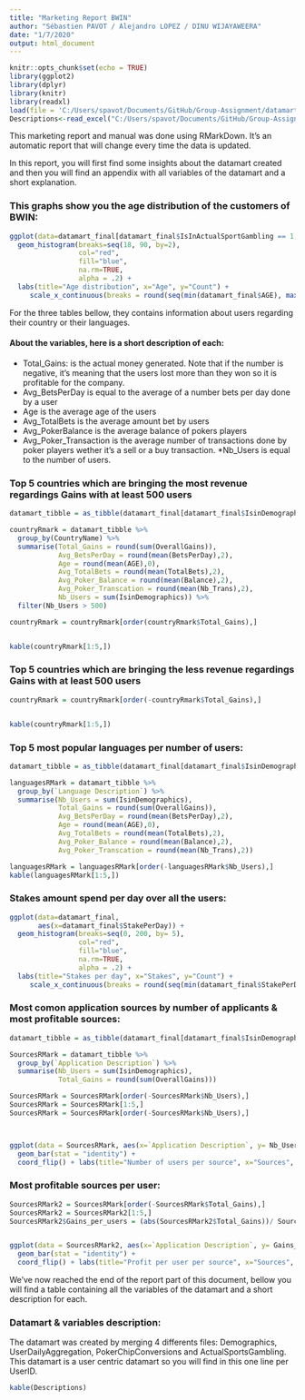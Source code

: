 ```yaml
---
title: "Marketing Report BWIN"
author: "Sébastien PAVOT / Alejandro LOPEZ / DINU WIJAYAWEERA"
date: "1/7/2020"
output: html_document
---
```

```r

knitr::opts_chunk$set(echo = TRUE)
library(ggplot2)
library(dplyr)
library(knitr)
library(readxl)
load(file = 'C:/Users/spavot/Documents/GitHub/Group-Assignment/datamart_final.Rdata')
Descriptions<-read_excel("C:/Users/spavot/Documents/GitHub/Group-Assignment/Descriptions.xlsx")


```
This marketing report and manual was done using RMarkDown. It's an automatic report that will change every time the data is updated. 

In this report, you will first find some insights about the datamart created and then you will find an appendix with all variables of the datamart and a short explanation.




### This graphs show you the age distribution of the customers of BWIN:


```r
ggplot(data=datamart_final[datamart_final$IsInActualSportGambling == 1,], aes(x=datamart_final$AGE[datamart_final$IsInActualSportGambling == 1])) + 
  geom_histogram(breaks=seq(18, 90, by=2), 
                 col="red", 
                 fill="blue",
                 na.rm=TRUE,
                 alpha = .2) + 
  labs(title="Age distribution", x="Age", y="Count") + 
     scale_x_continuous(breaks = round(seq(min(datamart_final$AGE), max(datamart_final$AGE), by = 5))) 

```

For the three tables bellow, they contains information about users regarding their country or their languages. 

#### About the variables, here is a short description of each:

* Total_Gains: is the actual money generated. Note that if the number is negative, it's meaning that the users lost more than they won so it is profitable for the company.
* Avg_BetsPerDay is equal to the average of a number bets per day done by a user
* Age is the average age of the users
* Avg_TotalBets is the average amount bet by users
* Avg_PokerBalance is the average balance of pokers players
* Avg_Poker_Transaction is the average number of transactions done by poker players wether it's a sell or a buy transaction.
*Nb_Users is equal to the number of users.


### Top 5 countries which are bringing the most revenue regardings Gains with at least 500 users
```r
datamart_tibble = as_tibble(datamart_final[datamart_final$IsinDemographics == 1,])

countryRmark = datamart_tibble %>%
  group_by(CountryName) %>% 
  summarise(Total_Gains = round(sum(OverallGains)),
            Avg_BetsPerDay = round(mean(BetsPerDay),2),
            Age = round(mean(AGE),0),
            Avg_TotalBets = round(mean(TotalBets),2), 
            Avg_Poker_Balance = round(mean(Balance),2), 
            Avg_Poker_Transcation = round(mean(Nb_Trans),2), 
            Nb_Users = sum(IsinDemographics)) %>%
  filter(Nb_Users > 500)

countryRmark = countryRmark[order(countryRmark$Total_Gains),]


kable(countryRmark[1:5,])

```



### Top 5 countries which are bringing the less revenue regardings Gains with at least 500 users
```r
countryRmark = countryRmark[order(-countryRmark$Total_Gains),]


kable(countryRmark[1:5,])
```


### Top 5 most popular languages per number of users:
```r
datamart_tibble = as_tibble(datamart_final[datamart_final$IsinDemographics == 1,])

languagesRMark = datamart_tibble %>%
  group_by(`Language Description`) %>% 
  summarise(Nb_Users = sum(IsinDemographics),
            Total_Gains = round(sum(OverallGains)),
            Avg_BetsPerDay = round(mean(BetsPerDay),2),
            Age = round(mean(AGE),0),
            Avg_TotalBets = round(mean(TotalBets),2), 
            Avg_Poker_Balance = round(mean(Balance),2), 
            Avg_Poker_Transcation = round(mean(Nb_Trans),2)) 

languagesRMark = languagesRMark[order(-languagesRMark$Nb_Users),]
kable(languagesRMark[1:5,])

```



### Stakes amount spend per day over all the users:

```r
ggplot(data=datamart_final,
       aes(x=datamart_final$StakePerDay)) + 
  geom_histogram(breaks=seq(0, 200, by= 5), 
                 col="red", 
                 fill="blue",
                 na.rm=TRUE,
                 alpha = .2) + 
  labs(title="Stakes per day", x="Stakes", y="Count") + 
     scale_x_continuous(breaks = round(seq(min(datamart_final$StakePerDay), max(datamart_final$StakePerDay), by = 20))) 
```




### Most comon application sources by number of applicants & most profitable sources:

```r
datamart_tibble = as_tibble(datamart_final[datamart_final$IsinDemographics == 1,])

SourcesRMark = datamart_tibble %>%
  group_by(`Application Description`) %>% 
  summarise(Nb_Users = sum(IsinDemographics),
            Total_Gains = round(sum(OverallGains)))

SourcesRMark = SourcesRMark[order(-SourcesRMark$Nb_Users),]
SourcesRMark = SourcesRMark[1:5,]
SourcesRMark = SourcesRMark[order(-SourcesRMark$Nb_Users),]



ggplot(data = SourcesRMark, aes(x=`Application Description`, y= Nb_Users)) + 
  geom_bar(stat = "identity") +
  coord_flip() + labs(title="Number of users per source", x="Sources", y="Number of users")
```

### Most profitable sources per user:

```r
SourcesRMark2 = SourcesRMark[order(-SourcesRMark$Total_Gains),]
SourcesRMark2 = SourcesRMark2[1:5,]
SourcesRMark2$Gains_per_users = (abs(SourcesRMark2$Total_Gains))/ SourcesRMark2$Nb_Users


ggplot(data = SourcesRMark2, aes(x=`Application Description`, y= Gains_per_users)) + 
  geom_bar(stat = "identity") +
  coord_flip() + labs(title="Profit per user per source", x="Sources", y="Profit per user")

```


We've now reached the end of the report part of this document, bellow you will find a table containing all the variables of the datamart and a short description for each.

### Datamart & variables description:

The datamart was created by merging 4 differents files: Demographics, UserDailyAggregation,
PokerChipConversions and ActualSportsGambling. This datamart is a user centric datamart so you will find in this one line per UserID.

```r
kable(Descriptions)
```

